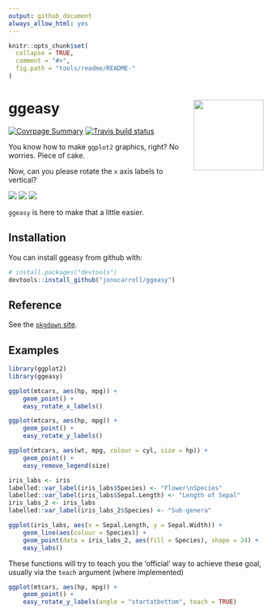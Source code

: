 ```yaml
---
output: github_document
always_allow_html: yes
---
```


<!-- README.md is generated from README.Rmd. Please edit that file -->

```r
knitr::opts_chunk$set(
  collapse = TRUE,
  comment = "#>",
  fig.path = "tools/readme/README-"
)
```

# ggeasy <img src='man/figures/logo.png' align="right" height="138.5" />
[![Covrpage Summary](https://img.shields.io/badge/covrpage-Last_Build_2019_12_05-yellowgreen.svg)](http://tinyurl.com/rh6otye)
[![Travis build status](https://travis-ci.org/jonocarroll/ggeasy.svg?branch=master)](https://travis-ci.org/jonocarroll/ggeasy)

You know how to make `ggplot2` graphics, right? No worries. Piece of cake.

Now, can you please rotate the `x` axis labels to vertical?

![](https://raw.githubusercontent.com/jonocarroll/ggeasy/master/inst/media/xkcd.png)
![](https://raw.githubusercontent.com/jonocarroll/ggeasy/master/inst/media/winona.gif)
![](https://raw.githubusercontent.com/jonocarroll/ggeasy/master/inst/media/sherlock.gif)

`ggeasy` is here to make that a little easier.

## Installation

You can install ggeasy from github with:

```r
# install.packages("devtools")
devtools::install_github("jonocarroll/ggeasy")
```

## Reference

See the [`pkgdown` site](https://jonocarroll.github.io/ggeasy/).

## Examples

```r
library(ggplot2)
library(ggeasy)

ggplot(mtcars, aes(hp, mpg)) + 
    geom_point() + 
    easy_rotate_x_labels()

ggplot(mtcars, aes(hp, mpg)) + 
    geom_point() + 
    easy_rotate_y_labels()

ggplot(mtcars, aes(wt, mpg, colour = cyl, size = hp)) +
    geom_point() +
    easy_remove_legend(size)

iris_labs <- iris
labelled::var_label(iris_labs$Species) <- "Flower\nSpecies"
labelled::var_label(iris_labs$Sepal.Length) <- "Length of Sepal"
iris_labs_2 <- iris_labs
labelled::var_label(iris_labs_2$Species) <- "Sub-genera"

ggplot(iris_labs, aes(x = Sepal.Length, y = Sepal.Width)) +
    geom_line(aes(colour = Species)) + 
    geom_point(data = iris_labs_2, aes(fill = Species), shape = 24) +
    easy_labs()
```

These functions will try to teach you the 'official' way to achieve these goal, 
usually via the `teach` argument (where implemented)

```r
ggplot(mtcars, aes(hp, mpg)) + 
    geom_point() + 
    easy_rotate_y_labels(angle = "startatbottom", teach = TRUE)
```

